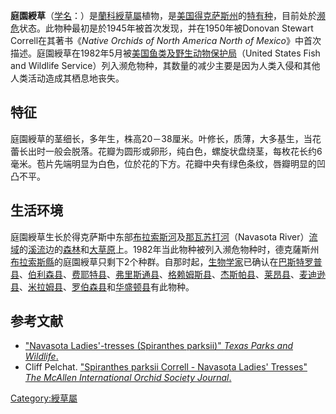 {{Speciesbox
|name = 庭園綬草
|image =
|genus = Spiranthes
|species = parksii
| status = VU
| status_system = IUCN3.1
| status_ref = <ref name=IUCN>{{Cite iucn | author1 = Goedeke, T | author2 = Sharma, J | author3 = Treher, A | author4 = Frances, A | author5 = Poff, K | title = ''Spiranthes parksii'' | volume = 2015 | page = e.T64177005A64177008 | date = 2015 | doi = 10.2305/IUCN.UK.2015-4.RLTS.T64177005A64177008.en }}</ref>
|authority = Correll
|}}
'''庭園綬草'''（[[学名|学名]]：''{{lang|la|Spiranthes parksii}}''）是[[蘭科|蘭科]][[綬草屬|綬草屬]]植物，是[[美国|美国]][[得克萨斯州|得克萨斯州]]的[[特有种|特有种]]，目前处於[[濒危|濒危]]状态。此物种最初是於1945年被首次发现，并在1950年被Donovan Stewart Correll在其著书《''Native Orchids of North America North of Mexico''》中首次描述。庭園綬草在1982年5月被[[美国鱼类及野生动物保护局|美国鱼类及野生动物保护局]]（United States Fish and Wildlife Service）列入濒危物种，其数量的减少主要是因为人类入侵和其他人类活动造成其栖息地丧失。

== 特征 ==
庭園綬草的茎细长，多年生，株高20－38厘米。叶修长，质薄，大多基生，当花蕾长出时一般会脱落。花瓣为圆形或卵形，纯白色，螺旋状盘绕茎，每枚花长约6毫米。苞片先端明显为白色，位於花的下方。花瓣中央有绿色条纹，唇瓣明显的凹凸不平。

== 生活环境 ==
庭園綬草生长於得克萨斯中东部[[布拉索斯河|布拉索斯河]]及[[那瓦苏打河|那瓦苏打河]]（Navasota River）[[流域|流域]]的[[溪流|溪流]]边的[[森林|森林]]和[[大草原|大草原]]上。1982年当此物种被列入濒危物种时，德克薩斯州[[布拉索斯縣_(德克薩斯州)|布拉索斯縣]]的庭園綬草只剩下2个种群。自那时起，[[生物学家|生物学家]]已确认在[[巴斯特罗普县|巴斯特罗普县]]、[[伯利森县_(得克萨斯州)|伯利森县]]、[[费耶特县_(得克萨斯州)|费耶特县]]、[[弗里斯通县_(得克萨斯州)|弗里斯通县]]、[[格赖姆斯县_(得克萨斯州)|格赖姆斯县]]、[[杰斯帕县_(得克萨斯州)|杰斯帕县]]、[[莱昂县_(得克萨斯州)|莱昂县]]、[[麦迪逊县_(得克萨斯州)|麦迪逊县]]、[[米拉姆县_(得克萨斯州)|米拉姆县]]、[[罗伯森县_(德克萨斯州)|罗伯森县]]和[[华盛顿县_(得克萨斯州)|华盛顿县]]有此物种。

==参考文献==
{{reflist}}
* [http://www.tpwd.state.tx.us/huntwild/wild/species/navasolt/ "Navasota Ladies'-tresses (Spiranthes parksii)" ''Texas Parks and Wildlife''.] {{Wayback|url=http://www.tpwd.state.tx.us/huntwild/wild/species/navasolt/ |date=20141121024909 }}
* Cliff Pelchat. [http://miosjournal.org/journal/2005/03/SpiranthesParksii.html "Spiranthes parksii Correll - Navasota Ladies' Tresses" ''The McAllen International Orchid Society Journal''.] {{Wayback|url=http://miosjournal.org/journal/2005/03/SpiranthesParksii.html |date=20200813082249 }}
{{Taxonbar|from=Q7577789}}

[[Category:綬草屬|Category:綬草屬]]